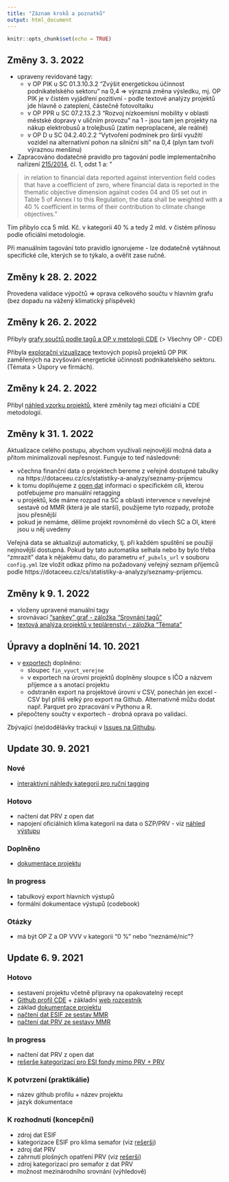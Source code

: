 ```yaml
---
title: "Záznam kroků a poznatků"
output: html_document
---
```


```r
knitr::opts_chunk$set(echo = TRUE)
```

## Změny 3. 3. 2022


- upraveny revidované tagy:
  - v OP PIK u SC 01.3.10.3.2 "Zvýšit energetickou účinnost podnikatelského sektoru" na 0,4 => výrazná změna výsledku, mj. OP PIK je v čistém vyjádření pozitivní - podle textové analýzy projektů jde hlavně o zateplení, částečně fotovoltaiku
  - v OP PPR u SC 07.2.13.2.3 "Rozvoj nízkoemisní mobility v oblasti městské dopravy v uličním provozu" na 1 - jsou tam jen projekty na nákup elektrobusů a trolejbusů (zatím neproplacené, ale reálné)
  - v OP D u SC 04.2.40.2.2 "Vytvoření podmínek pro širší využití vozidel na alternativní pohon na silniční síti" na 0,4 (plyn tam tvoří výraznou menšinu)
- Zapracováno dodatečné pravidlo pro tagování podle implementačního nařízení [215/2014](https://eur-lex.europa.eu/legal-content/EN/TXT/?uri=CELEX%3A32014R0215#d1e165-65-1), čl. 1, odst 1 a: " 	

> in relation to financial data reported against intervention field codes that have a coefficient of zero, where financial data is reported in the thematic objective dimension against codes 04 and 05 set out in Table 5 of Annex I to this Regulation, the data shall be weighted with a 40 % coefficient in terms of their contribution to climate change objectives."

Tím přibylo cca 5 mld. Kč. v kategorii 40 % a tedy 2 mld. v čistém přínosu podle oficiální metodologie.

Při manuálním tagování toto pravidlo ignorujeme - lze dodatečně vytáhnout specifické cíle, kterých se to týkalo, a ověřit zase ručně.

## Změny k 28. 2. 2022

Provedena validace výpočtů => oprava celkového součtu v hlavním grafu (bez dopadu na vážený klimatický příspěvek)

## Změny k 26. 2. 2022

Přibyly [grafy součtů podle tagů a OP v metologii CDE](s_output.html) (> Všechny OP - CDE)

Přibyla [explorační vizualizace](s_output.html) textových popisů projektů OP PIK zaměřených na zvyšování energetické účinnosti podnikatelského sektoru. (Témata > Úspory ve firmách).

## Změny k 24. 2. 2022

Přibyl [náhled vzorku projektů](sample.html), které změnily tag mezi oficiální a CDE metodologií.

## Změny k 31. 1. 2022

Aktualizace celého postupu, abychom využívali nejnovější možná data a přitom minimalizovali nepřesnost. Funguje to teď následovně:

- včechna finanční data o projektech bereme z veřejně dostupné tabulky na https://dotaceeu.cz/cs/statistiky-a-analyzy/seznamy-prijemcu
- k tomu doplňujeme z [open dat](https://data.gov.cz/datov%C3%A1-sada?iri=https%3A%2F%2Fdata.gov.cz%2Fzdroj%2Fdatov%C3%A9-sady%2F66002222%2F4b59efc04aae0acd97761bf5b7330b87) informaci o specifickém cíli, kterou potřebujeme pro manuální retagging
- u projektů, kde máme rozpad na SC a oblasti intervence v neveřejné sestavě od MMR (která je ale starší), použijeme tyto rozpady, protože jsou přesnější
- pokud je nemáme, dělíme projekt rovnoměrně do všech SC a OI, které jsou u něj uvedeny

Veřejná data se aktualizují automaticky, tj. při každém spuštění se použijí nejnovější dostupná. Pokud by tato automatika selhala nebo by bylo třeba "zmrazit" data k nějakému datu, do parametru `ef_pubxls_url` v souboru `config.yml` lze vložit odkaz přímo na požadovaný veřejný seznam příjemců podle https://dotaceeu.cz/cs/statistiky-a-analyzy/seznamy-prijemcu.

## Změny k 9. 1. 2022

- vloženy upravené manuální tagy
- srovnávací ["sankey" graf - záložka "Srovnání tagů"](s_output.html)
- [textová analýza projektů v teplárenství - záložka "Témata"](s_output.html)

## Úpravy a doplnění 14. 10. 2021

- v [exportech](https://github.com/cdeorgcz/esiftagging/tree/main/data-export/export_202110) doplněno:
  - sloupec `fin_vyuct_verejne`
  - v exportech na úrovni projektů doplněny sloupce s IČO a názvem příjemce a s anotací projektu
  - odstraněn export na projektové úrovni v CSV, ponechán jen excel - CSV byl příliš velký pro export na Github. Alternativně můžu dodat např. Parquet pro zpracování v Pythonu a R.
- přepočteny součty v exportech - drobná oprava po validaci.

Zbývající (ne)dodělávky trackuji v [Issues na Githubu](https://github.com/cdeorgcz/esiftagging/issues).

## Update 30. 9. 2021

### Nové

- [interaktivní náhledy kategorií pro ruční tagging](s_listing.html)

### Hotovo

- načtení dat PRV z open dat
- napojení oficiálních klima kategorií na data o SZP/PRV - viz [náhled výstupu](s_output.html)


### Doplněno

- [dokumentace projektu](s_doc.html)

### In progress

- tabulkový export hlavních výstupů
- formální dokumentace výstupů (codebook)

### Otázky

- má být OP Z a OP VVV v kategorii "0 %" nebo "neznámé/nic"?

## Update 6. 9. 2021

### Hotovo

- sestavení projektu včetně přípravy na opakovatelný recept
- [Github profil CDE](https://github.com/cdeorgcz) + základní [web rozcestník](https://cdeoorgcz.github.io)
- základ [dokumentace projektu](https://cdeoorgcz.github.io/esiftagging)
- [načtení dat ESIF ze sestav MMR](s_output.html)
- [načtení dat PRV ze sestavy MMR](s_output.html)

### In progress

- načtení dat PRV z open dat
- [rešerše kategorizací pro ESI fondy mimo PRV + PRV](research.html)

### K potvrzení (praktikálie)

- název github profilu + název projektu
- jazyk dokumentace

### K rozhodnutí (koncepční)

- zdroj dat ESIF
- kategorizace ESIF pro klima semafor (viz [rešerši](research.html))
- zdroj dat PRV
- zahrnutí plošných opatření PRV (viz [rešerši](research.html))
- zdroj kategorizací pro semafor z dat PRV
- možnost mezinárodního srovnání (výhledově)
